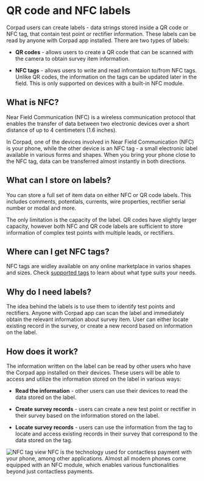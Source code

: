 
# QR code and NFC labels

Corpad users can create labels - data strings stored inside a QR code or NFC tag, that contain test point or rectifier information. These labels can be read by anyone with Corpad app installed. There are two types of labels:

- **QR codes** - allows users to create a QR code that can be scanned with the camera to obtain survey item information.

- **NFC tags** - allows users to write and read infromtaion to/from NFC tags. Unlike QR codes, the information on the tags can be updated later in the field. This is only supported on devices with a built-in NFC module.

## What is NFC?

Near Field Communication (NFC) is a wireless communication protocol that enables the transfer of data between two electronic devices over a short distance of up to 4 centimeters (1.6 inches).

In Corpad, one of the devices involved in Near Field Communication (NFC) is your phone, while the other device is an NFC tag - a small electronic label available in various forms and shapes. When you bring your phone close to the NFC tag, data can be transferred almost instantly in both directions.

## What can I store on labels?

You can store a full set of item data on either NFC or QR code labels. This includes comments, potentials, currents, wire properties, rectifier serial number or modal and more.

The only limitation is the capacity of the label. QR codes have slightly larger capacity, however both NFC and QR code labels are sufficient to store information of complex test points with multiple leads, or rectifiers.

## Where can I get NFC tags?

NFC tags are widley available on any online marketplace in varios shapes and sizes. Check [supported tags](/nfc/supported_tags.mdx) to learn about what type suits your needs.

## Why do I need labels?

The idea behind the labels is to use them to identify test points and rectifiers. Anyone with Corpad app can scan the label and immediately obtain the relevant information about survey item. User can either locate existing record in the survey, or create a new record based on information on the label.

## How does it work?

The information written on the label can be read by other users who have the Corpad app installed on their devices. These users will be able to access and utilize the information stored on the label in various ways:

- **Read the information** - other users can use their devices to read the data stored on the label.

- **Create survey records** - users can create a new test point or rectifier in their survey based on the information stored on the label.

- **Locate survey records** - users can use the information from the tag to locate and access existing records in their survey that correspond to the data stored on the tag.

<ImageView>
  <Image
    src="/images/nfc/10.1.png"
    alt="NFC tag view"
    width={300}
    height={300}
  />
</ImageView>

<Callout type="info" emoji="ℹ️">
  NFC is the technology used for contactless payment with your phone, among
  other applications. Almost all modern phones come equipped with an NFC module,
  which enables various functionalities beyond just contactless payments.
</Callout>

<Cards>
  <Card title="Writing to NFC tags" href="/nfc/writing_and_reading" />
  <Card title="Creating QR code label" href="/nfc/generating_qr_code" />
  <Card title="Reading from labels" href="/nfc/reading_labels" />
  <Card title="Supported NFC tags" href="/nfc/supported_tags" />
  <Card title="NFC tag errors" href="/nfc/tag_errors" />
  <Card title="Order NFC tags" href="/nfc/order_tags" />
</Cards>
